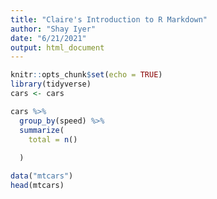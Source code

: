 ```yaml
---
title: "Claire's Introduction to R Markdown"
author: "Shay Iyer"
date: "6/21/2021"
output: html_document
---
```


```r
knitr::opts_chunk$set(echo = TRUE)
library(tidyverse)
cars <- cars
```

```r
cars %>% 
  group_by(speed) %>% 
  summarize(
    total = n()
    
  )
```

```r
data("mtcars")
head(mtcars)
```

